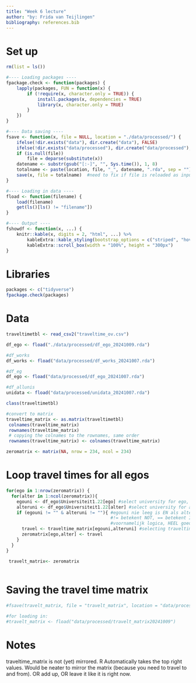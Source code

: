 ```yaml
---
title: "Week 6 lecture"
author: "by: Frida van Teijlingen"
bibliography: references.bib
---
```

# Set up
```r
rm(list = ls())

#---- Loading packages ----
fpackage.check <- function(packages) {
    lapply(packages, FUN = function(x) {
        if (!require(x, character.only = TRUE)) {
            install.packages(x, dependencies = TRUE)
            library(x, character.only = TRUE)
        }
    })
}

#---- Data saving ----
fsave <- function(x, file = NULL, location = "./data/processed/") {
    ifelse(!dir.exists("data"), dir.create("data"), FALSE)
    ifelse(!dir.exists("data/processed"), dir.create("data/processed"), FALSE)
    if (is.null(file))
        file = deparse(substitute(x))
    datename <- substr(gsub("[:-]", "", Sys.time()), 1, 8)
    totalname <- paste(location, file, "_", datename, ".rda", sep = "")
    save(x, file = totalname)  #need to fix if file is reloaded as input name, not as x. 
}

#---- Loading in data ----
fload <- function(filename) {
    load(filename)
    get(ls()[ls() != "filename"])
}

#---- Output ----
fshowdf <- function(x, ...) {
    knitr::kable(x, digits = 2, "html", ...) %>%
        kableExtra::kable_styling(bootstrap_options = c("striped", "hover")) %>%
        kableExtra::scroll_box(width = "100%", height = "300px")
}

```

# Libraries
```r
packages <- c("tidyverse")
fpackage.check(packages)
```


# Data
```r
traveltimetbl <- read_csv2("traveltime_ov.csv")

df_ego <- fload("./data/processed/df_ego_20241009.rda")

#df_works
df_works <- fload("data/processed/df_works_20241007.rda")

#df_eg
df_ego <- fload("data/processed/df_ego_20241007.rda")

#df_allunis
unidata <- fload("data/processed/unidata_20241007.rda")
```

```r
class(traveltimetbl)

#convert to matrix
traveltime_matrix <- as.matrix(traveltimetbl)
 colnames(traveltime_matrix)
 rownames(traveltime_matrix)
 # copying the colnames to the rownames, same order
 rownames(traveltime_matrix) <- colnames(traveltime_matrix)
```

```r
zeromatrix <- matrix(NA, nrow = 234, ncol = 234)
```

# Loop travel times for all egos
```r
for(ego in 1:nrow(zeromatrix)) {
  for(alter in 1:ncol(zeromatrix)){
    egouni <- df_ego$Universiteit1.22[ego] #select university for ego, let op .1, opgeschoonde variabele
    alteruni <- df_ego$Universiteit1.22[alter] #select university for alter
    if (egouni != "" & alteruni != ""){ #egouni nie leeg is EN als alteruni nie leeg is doe dan het volgende 
                                        #!= betekent NOT, == betekent IS, | betekent OR, & betekent AND
                                        #voornamelijk logica, HEEL goed nadenken over betekenis en einddoel
      travel <- traveltime_matrix[egouni,alteruni] #selecting traveltime between ego and alter universities
      zeromatrix[ego,alter] <- travel 
    }
  }
}

 travelt_matrix<- zeromatrix
 
```

# Saving the travel time matrix
```r
#fsave(travelt_matrix, file = "travelt_matrix", location = "data/processed/")

#for loading in:
#travelt_matrix <- fload("data/processed/travelt_matrix20241009")
```

# Notes
traveltime_matrix is not (yet) mirrored. R Automatically takes the top right values. Would be neater to mirror the matrix (because you need to travel to and from). OR add up, OR leave it like it is right now.

